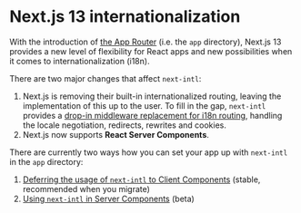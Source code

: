 
# Next.js 13 internationalization

With the introduction of [the App Router](https://beta.nextjs.org/docs/routing/fundamentals) (i.e. the `app` directory), Next.js 13 provides a new level of flexibility for React apps and new possibilities when it comes to internationalization (i18n).

There are two major changes that affect `next-intl`:

1. Next.js is removing their built-in internationalized routing, leaving the implementation of this up to the user. To fill in the gap, `next-intl` provides a [drop-in middleware replacement for i18n routing](/docs/next-13/middleware), handling the locale negotiation, redirects, rewrites and cookies.
2. Next.js now supports **React Server Components**.

There are currently two ways how you can set your app up with `next-intl` in the `app` directory:

1. [Deferring the usage of `next-intl` to Client Components](/docs/next-13/client-components) (stable, recommended when you migrate)
2. [Using `next-intl` in Server Components](/docs/next-13/server-components) (beta)
